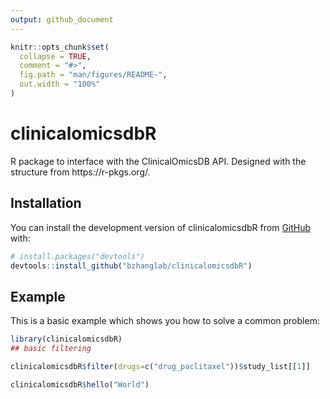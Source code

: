 ```yaml
---
output: github_document
---
```


<!-- README.md is generated from README.Rmd. Please edit that file -->

```r
knitr::opts_chunk$set(
  collapse = TRUE,
  comment = "#>",
  fig.path = "man/figures/README-",
  out.width = "100%"
)
```

# clinicalomicsdbR

<!-- badges: start -->
<!-- badges: end -->

R package to interface with the ClinicalOmicsDB API. Designed with the structure from https://r-pkgs.org/.

## Installation

You can install the development version of clinicalomicsdbR from [GitHub](https://github.com/) with:

``` r
# install.packages("devtools")
devtools::install_github("bzhanglab/clinicalomicsdbR")
```

## Example

This is a basic example which shows you how to solve a common problem:

```r
library(clinicalomicsdbR)
## basic filtering

clinicalomicsdbR$filter(drugs=c("drug_paclitaxel"))$study_list[[1]]

clinicalomicsdbR$hello("World")
```

